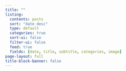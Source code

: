 ```yaml
---
title: ""
listing:
  contents: posts
  sort: "date desc"
  type: default
  categories: true
  sort-ui: false
  filter-ui: false
  feed: true
  fields: [date, title, subtitle, categories, image]
page-layout: full
title-block-banner: false
---
```

